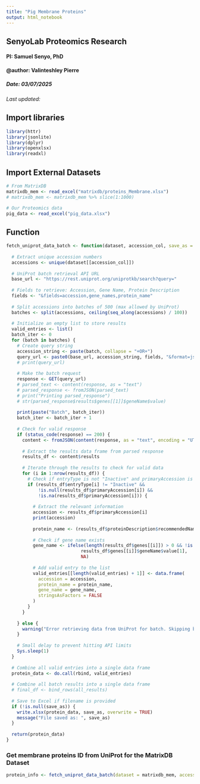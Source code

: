 ```yaml
---
title: "Pig Membrane Proteins"
output: html_notebook
---
```


## SenyoLab Proteomics Research
#### PI: Samuel Senyo, PhD
#### @author: Valinteshley Pierre

##### _Date: 03/07/2025_
_Last updated:_

## Import libraries
```r
library(httr)
library(jsonlite)
library(dplyr)
library(openxlsx)
library(readxl)
```

## Import External Datasets
```r
# From MatrixDB
matrixdb_mem <- read_excel("matrixdb/proteins_Membrane.xlsx")
# matrixdb_mem <- matrixdb_mem %>% slice(1:1000)

# Our Proteomics data
pig_data <- read_excel("pig_data.xlsx")
```

## Function
```r

fetch_uniprot_data_batch <- function(dataset, accession_col, save_as = NULL) {
  
  # Extract unique accession numbers
  accessions <- unique(dataset[[accession_col]])
  
  # UniProt batch retrieval API URL
  base_url <- "https://rest.uniprot.org/uniprotkb/search?query="
  
  # Fields to retrieve: Accession, Gene Name, Protein Description
  fields <- "&fields=accession,gene_names,protein_name"
  
  # Split accessions into batches of 500 (max allowed by UniProt)
  batches <- split(accessions, ceiling(seq_along(accessions) / 100))
  
  # Initialize an empty list to store results
  valid_entries <- list()
  batch_iter <- 0
  for (batch in batches) {
    # Create query string
    accession_string <- paste(batch, collapse = "+OR+")
    query_url <- paste0(base_url, accession_string, fields, "&format=json")
    # print(query_url)
    
    # Make the batch request
    response <- GET(query_url)
    # parsed_text <- content(response, as = "text")
    # parsed_response <- fromJSON(parsed_text)
    # print("Printing parsed_response")
    # str(parsed_response$results$genes[[1]]$geneName$value)
    
    print(paste("Batch", batch_iter))
    batch_iter <- batch_iter + 1
    
    # Check for valid response
    if (status_code(response) == 200) {
      content <- fromJSON(content(response, as = "text", encoding = "UTF-8"))
      
      # Extract the results data frame from parsed response
      results_df <- content$results
      
      # Iterate through the results to check for valid data
      for (i in 1:nrow(results_df)) {
        # Check if entryType is not "Inactive" and primaryAccession is present
        if (results_df$entryType[i] != "Inactive" &&
            !is.null(results_df$primaryAccession[i]) &&
            !is.na(results_df$primaryAccession[i])) {
          
          # Extract the relevant information
          accession <- results_df$primaryAccession[i]
          print(accession)
          
          protein_name <- (results_df$proteinDescription$recommendedName$fullName$value[i])
          
          # Check if gene name exists
          gene_name <- ifelse(length(results_df$genes[[i]]) > 0 && !is.null(results_df$genes[[i]]$geneName),
                            results_df$genes[[i]]$geneName$value[1],
                            NA)
        
          # Add valid entry to the list
          valid_entries[[length(valid_entries) + 1]] <- data.frame(
            accession = accession,
            protein_name = protein_name,
            gene_name = gene_name,
            stringsAsFactors = FALSE
          )
        }
      }
      
    } else {
      warning("Error retrieving data from UniProt for batch. Skipping batch.")
    }
    
    # Small delay to prevent hitting API limits
    Sys.sleep(1)
  }
  
  # Combine all valid entries into a single data frame
  protein_data <- do.call(rbind, valid_entries)
  
  # Combine all batch results into a single data frame
  # final_df <- bind_rows(all_results)
  
  # Save to Excel if filename is provided
  if (!is.null(save_as)) {
    write.xlsx(protein_data, save_as, overwrite = TRUE)
    message("File saved as: ", save_as)
  }
  
  return(protein_data)
}

```

### Get membrane proteins ID from UniProt for the MatrixDB Dataset
```r
protein_info <- fetch_uniprot_data_batch(dataset = matrixdb_mem, accession_col = "Uniprot primary AC", save_as = "matrixdb_membrane.xlsx")
```

